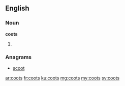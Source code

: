 ==English==

===Noun===
'''coots'''

# {{plural of|coot}}

===Anagrams===
* [[scoot#English|scoot]]

[[ar:coots]]
[[fr:coots]]
[[ku:coots]]
[[mg:coots]]
[[my:coots]]
[[sv:coots]]
